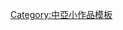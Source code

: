 {{Asbox
| image     =Flag of the Taliban.svg
| subject   = 
| qualifier = 與[[阿富汗]]相關
| category  = 阿富汗小作品
| tempsort  =  
| name      = Template:Afghanistan-stub
}}<noinclude>
[[Category:中亞小作品模板]]
</noinclude>